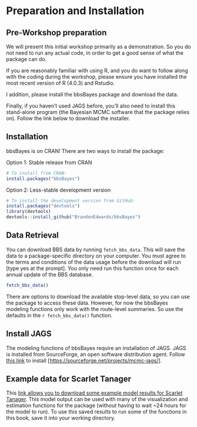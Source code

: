 # Preparation and Installation {#Intro}

## Pre-Workshop preparation

We will present this initial workshop primarily as a demonstration. So you do not need to run any actual code, in order to get a good sense of what the package can do.

If you are reasonably familiar with using R, and you do want to follow along with the coding during the workshop, please ensure you have installed the most recent version of R (4.0.3) and Rstudio.

I addition, please install the bbsBayes package and download the data.

Finally, if you haven't used JAGS before, you'll also need to install this stand-alone program (the Bayesian MCMC software that the package relies on). Follow the link below to download the installer.

## Installation

bbsBayes is on CRAN! There are two ways to install the package:

Option 1: Stable release from CRAN

```r
# To install from CRAN:
install.packages("bbsBayes")
```

Option 2: Less-stable development version

```r
# To install the development version from GitHub:
install.packages("devtools")
library(devtools)
devtools::install_github("BrandonEdwards/bbsBayes")
```

## Data Retrieval

You can download BBS data by running `fetch_bbs_data`. This will save the data to a package-specific directory on your computer. You must agree to the terms and conditions of the data usage before the download will run [type yes at the prompt]. You only need run this function once for each annual update of the BBS database.

```r
fetch_bbs_data()
```

There are options to download the available stop-level data, so you can use the package to access these data. However, for now the bbsBayes modeling functions only work with the route-level summaries. So use the defaults in the `r fetch_bbs_data()` function.

## Install JAGS

The modeling functions of bbsBayes require an installation of JAGS. JAGS is installed from SourceForge, an open software distribution agent. Follow [this link](https://sourceforge.net/projects/mcmc-jags/) to install [<https://sourceforge.net/projects/mcmc-jags/>].

## Example data for Scarlet Tanager

This [link allows you to download some example model results for Scarlet Tanager](https://drive.google.com/file/d/1LCZrl0W0AEbXj8_MyUP-CXX3a-j77rFN/view?usp=sharing). This model output can be used with many of the visualization and estimation functions for the package (without having to wait \~24 hours for the model to run). To use this saved results to run some of the functions in this book, save it into your working directory.
